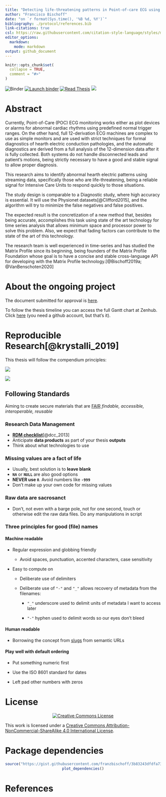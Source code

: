 ```yaml
---
title: "Detecting life-threatening patterns in Point-of-care ECG using efficient memory and processor power."
author: "Francisco Bischoff"
date: "on `r format(Sys.time(), '%B %d, %Y')`"
bibliography: ./protocol/references.bib
link-citations: true
csl: https://raw.githubusercontent.com/citation-style-language/styles/master/american-medical-association.csl
editor_options:
  markdown:
    mode: markdown
output: github_document
---
```


<!-- README.md is generated from README.Rmd. Please edit that file -->

```r
knitr::opts_chunk$set(
  collapse = TRUE,
  comment = "#>"
)
```

<!-- badges: start -->

![Binder](https://github.com/franzbischoff/false.alarm/workflows/Binder/badge.svg) [![Launch binder](https://mybinder.org/badge_logo.svg)](https://mybinder.org/v2/gh/franzbischoff/false.alarm/master?urlpath=rstudio) [![Read Thesis](https://img.shields.io/badge/read-thesis__down-brightgreen)](https://franzbischoff.github.io/false.alarm/) [![](https://zenodo.org/badge/261530912.svg)](https://zenodo.org/badge/latestdoi/261530912)

<!-- badges: end -->

# Abstract

Currently, Point-of-Care (POC) ECG monitoring works either as plot devices or alarms for abnormal cardiac rhythms using predefined normal trigger ranges.
On the other hand, full 12-derivation ECG machines are complex to use as simple monitors and are used with strict techniques for formal diagnostics of hearth electric conduction pathologies, and the automatic diagnostics are derived from a full analysis of the 12-dimension data after it is fully collected.
Both systems do not handle disconnected leads and patient's motions, being strictly necessary to have a good and stable signal to allow proper diagnosis.

This research aims to identify abnormal hearth electric patterns using streaming data, specifically those who are life-threatening, being a reliable signal for Intensive Care Units to respond quickly to those situations.

The study design is comparable to a Diagnostic study, where high accuracy is essential.
It will use the Physionet datasets[@Clifford2015], and the algorithm will try to minimize the false negatives and false positives.

The expected result is the concretization of a new method that, besides being accurate, accomplishes this task using state of the art technology for time series analysis that allows minimum space and processor power to solve this problem.
Also, we expect that fading factors can contribute to the state of the art of this technology.

The research team is well experienced in time-series and has studied the Matrix Profile since its beginning, being founders of the Matrix Profile Foundation whose goal is to have a concise and stable cross-language API for developing with the Matrix Profile technology.[@Bischoff2019a; @VanBenschoten2020]

# About the ongoing project

The document submitted for approval is [here](https://github.com/franzbischoff/false.alarm/blob/master/protocol/Protocol.pdf).

To follow the thesis timeline you can access the full Gantt chart at Zenhub.
Click [here](https://app.zenhub.com/workspaces/phd-thesis-5eb2ce34f5f30b3aed0a35af/roadmap) (you need a github account, but that's it).

# Reproducible Research[@krystalli_2019]

This thesis will follow the compendium principles:

![](https://annakrystalli.me/rrresearch/assets/reproducible-data-analysis-04.png)

![](https://annakrystalli.me/rrresearch/assets/reproducible-data-analysis-06.png)

## Following Standards

Aiming to create secure materials that are [FAIR](https://www.nature.com/articles/sdata201618) *findable, accessible, interoperable, reusable*

### Research Data Management

-   [**RDM checklist**](http://www.dcc.ac.uk/sites/default/files/documents/resource/DMP/DMP_Checklist_2013.pdf)[@dcc_2013]
-   Anticipate **data products** as part of your thesis **outputs**
-   Think about what technologies to use

### Missing values are a fact of life

-   Usually, best solution is to **leave blank**
-   **`NA`** or **`NULL`** are also good options
-   **NEVER use `0`**. Avoid numbers like **`-999`**
-   Don't make up your own code for missing values

### Raw data are sacrosanct

-   Don't, not even with a barge pole, not for one second, touch or otherwise edit the raw data files. Do any manipulations in script

### Three principles for good (file) names

#### Machine readable

-   Regular expression and globbing friendly

    -   Avoid spaces, punctuation, accented characters, case sensitivity

-   Easy to compute on

    -   Deliberate use of delimiters

    -   Deliberate use of `"-"` and `"_"` allows recovery of metadata from the filenames:

        -   `"_"` underscore used to delimit units of metadata I want to access later

        -   `"-"` hyphen used to delimit words so our eyes don't bleed

#### Human readable

-   Borrowing the concept from [slugs](https://en.wikipedia.org/wiki/Clean_URL#Slug) from semantic URLs

#### Play well with default ordering

-   Put something numeric first

-   Use the ISO 8601 standard for dates

-   Left pad other numbers with zeros

# License

<center>

[![Creative Commons License](https://i.creativecommons.org/l/by-nc-sa/4.0/88x31.png)](https://creativecommons.org/licenses/by-nc-sa/4.0/)

</center>

This work is licensed under a [Creative Commons Attribution-NonCommercial-ShareAlike 4.0 International License](https://creativecommons.org/licenses/by-nc-sa/4.0/).

# Package dependencies

<center>

```r
source("https://gist.githubusercontent.com/franzbischoff/3b83243dfdfa73e459935112f3f783e3/raw/239548243f984843b3a87d8cc82f99395a8ed26e/plot_dependencies.R")
plot_dependencies()
```

</center>

# References
